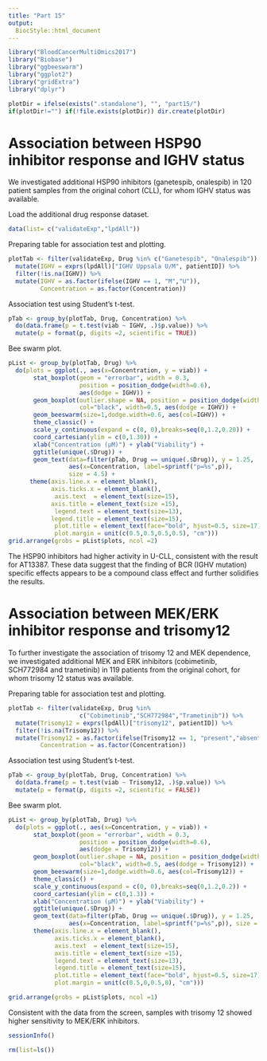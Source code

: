 ```yaml
---
title: "Part 15"
output:
  BiocStyle::html_document
---
```


```r
library("BloodCancerMultiOmics2017")
library("Biobase")
library("ggbeeswarm")
library("ggplot2")
library("gridExtra")
library("dplyr")
```

```r
plotDir = ifelse(exists(".standalone"), "", "part15/")
if(plotDir!="") if(!file.exists(plotDir)) dir.create(plotDir)
```


# Association between HSP90 inhibitor response and IGHV status

We  investigated  additional  HSP90  inhibitors  (ganetespib,  onalespib)  in  120  patient  samples  from  the  original cohort (CLL), for whom IGHV status was available.

Load the additional drug response dataset.
```r
data(list= c("validateExp","lpdAll"))
```

Preparing table for association test and plotting.
```r
plotTab <- filter(validateExp, Drug %in% c("Ganetespib", "Onalespib")) %>%
  mutate(IGHV = exprs(lpdAll)["IGHV Uppsala U/M", patientID]) %>%
  filter(!is.na(IGHV)) %>%
  mutate(IGHV = as.factor(ifelse(IGHV == 1, "M","U")),
         Concentration = as.factor(Concentration))
```

Association test using Student's t-test.
```r
pTab <- group_by(plotTab, Drug, Concentration) %>%
  do(data.frame(p = t.test(viab ~ IGHV, .)$p.value)) %>%
  mutate(p = format(p, digits =2, scientific = TRUE))
```

Bee swarm plot.
```r
pList <- group_by(plotTab, Drug) %>% 
  do(plots = ggplot(., aes(x=Concentration, y = viab)) + 
       stat_boxplot(geom = "errorbar", width = 0.3,
                    position = position_dodge(width=0.6), 
                    aes(dodge = IGHV)) +
       geom_boxplot(outlier.shape = NA, position = position_dodge(width=0.6), 
                    col="black", width=0.5, aes(dodge = IGHV)) + 
       geom_beeswarm(size=1,dodge.width=0.6, aes(col=IGHV)) +
       theme_classic() +
       scale_y_continuous(expand = c(0, 0),breaks=seq(0,1.2,0.20)) +
       coord_cartesian(ylim = c(0,1.30)) +
       xlab("Concentration (µM)") + ylab("Viability") + 
       ggtitle(unique(.$Drug)) +
       geom_text(data=filter(pTab, Drug == unique(.$Drug)), y = 1.25, 
                 aes(x=Concentration, label=sprintf("p=%s",p)),
                 size = 4.5) + 
      theme(axis.line.x = element_blank(),
            axis.ticks.x = element_blank(),
             axis.text  = element_text(size=15),
            axis.title = element_text(size =15),
             legend.text = element_text(size=13),
            legend.title = element_text(size=15),
             plot.title = element_text(face="bold", hjust=0.5, size=17),
             plot.margin = unit(c(0.5,0.5,0.5,0.5), "cm"))) 
grid.arrange(grobs = pList$plots, ncol =2)
```
The HSP90 inhibitors had higher activity in U-CLL, consistent  with the result for AT13387. These data suggest that the finding of BCR (IGHV mutation) specific effects  appears to be a compound class effect and further solidifies the results. 

# Association between MEK/ERK inhibitor response and trisomy12

To  further  investigate  the  association  of  trisomy  12  and  MEK  dependence,  we  investigated  additional  MEK  and  ERK  inhibitors  (cobimetinib,  SCH772984  and  trametinib)  in  119  patients  from  the  original  cohort,  for  whom  trisomy  12  status  was  available. 

Preparing table for association test and plotting.
```r
plotTab <- filter(validateExp, Drug %in%
                    c("Cobimetinib","SCH772984","Trametinib")) %>%
  mutate(Trisomy12 = exprs(lpdAll)["trisomy12", patientID]) %>%
  filter(!is.na(Trisomy12)) %>%
  mutate(Trisomy12 = as.factor(ifelse(Trisomy12 == 1, "present","absent")),
         Concentration = as.factor(Concentration))
```

Association test using Student's t-test.
```r
pTab <- group_by(plotTab, Drug, Concentration) %>% 
  do(data.frame(p = t.test(viab ~ Trisomy12, .)$p.value)) %>%
  mutate(p = format(p, digits =2, scientific = FALSE))
```

Bee swarm plot.
```r
pList <- group_by(plotTab, Drug) %>% 
  do(plots = ggplot(., aes(x=Concentration, y = viab)) + 
       stat_boxplot(geom = "errorbar", width = 0.3,
                    position = position_dodge(width=0.6), 
                    aes(dodge = Trisomy12)) +
       geom_boxplot(outlier.shape = NA, position = position_dodge(width=0.6), 
                    col="black", width=0.5, aes(dodge = Trisomy12)) + 
       geom_beeswarm(size=1,dodge.width=0.6, aes(col=Trisomy12)) +
       theme_classic() +
       scale_y_continuous(expand = c(0, 0),breaks=seq(0,1.2,0.2)) +
       coord_cartesian(ylim = c(0,1.3)) +
       xlab("Concentration (µM)") + ylab("Viability") + 
       ggtitle(unique(.$Drug)) +
       geom_text(data=filter(pTab, Drug == unique(.$Drug)), y = 1.25, 
                 aes(x=Concentration, label=sprintf("p=%s",p)), size = 5) + 
       theme(axis.line.x = element_blank(),
             axis.ticks.x = element_blank(),
             axis.text  = element_text(size=15),
             axis.title = element_text(size =15),
             legend.text = element_text(size=13),
             legend.title = element_text(size=15),
             plot.title = element_text(face="bold", hjust=0.5, size=17),
             plot.margin = unit(c(0.5,0,0.5,0), "cm"))) 

grid.arrange(grobs = pList$plots, ncol =1)
```
Consistent  with  the  data  from  the  screen,  samples  with  trisomy  12  showed  higher  sensitivity  to  MEK/ERK  inhibitors.


```r
sessionInfo()
```

```r
rm(list=ls())
```